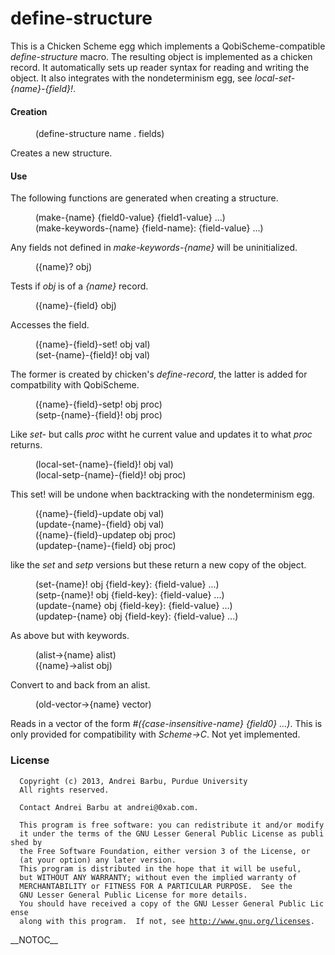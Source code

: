 
= define-structure =

This is a Chicken Scheme egg which implements a QobiScheme-compatible
''define-structure'' macro. The resulting object is implemented as a
chicken record. It automatically sets up reader syntax for reading and
writing the object. It also integrates with the nondeterminism egg,
see ''local-set-{name}-{field}!''.

==== Creation ====

:(define-structure name . fields)

Creates a new structure.

==== Use ====

The following functions are generated when creating a structure. 

:(make-{name} {field0-value} {field1-value} ...)
:(make-keywords-{name} {field-name}: {field-value} ...)

Any fields not defined in ''make-keywords-{name}'' will be uninitialized.

:({name}? obj)

Tests if ''obj'' is of a ''{name}'' record.

:({name}-{field} obj)

Accesses the field.

:({name}-{field}-set! obj val)
:(set-{name}-{field}! obj val)

The former is created by chicken's ''define-record'', the latter is
added for compatbility with QobiScheme. 

:({name}-{field}-setp! obj proc)
:(setp-{name}-{field}! obj proc)

Like ''set-'' but calls ''proc'' witht he current value and updates it
to what ''proc'' returns.

:(local-set-{name}-{field}! obj val)
:(local-setp-{name}-{field}! obj proc)

This set! will be undone when backtracking with the nondeterminism
egg.

:({name}-{field}-update obj val)
:(update-{name}-{field} obj val)
:({name}-{field}-updatep obj proc)
:(updatep-{name}-{field} obj proc)

like the ''set'' and ''setp'' versions but these return a new copy of
the object.

:(set-{name}! obj {field-key}: {field-value} ...)
:(setp-{name}! obj {field-key}: {field-value} ...)
:(update-{name} obj {field-key}: {field-value} ...)
:(updatep-{name} obj {field-key}: {field-value} ...)

As above but with keywords.

:(alist->{name} alist)
:({name}->alist obj)

Convert to and back from an alist.

:(old-vector->{name} vector)

Reads in a vector of the form ''#({case-insensitive-name} {field0} ...)''.
This is only provided for compatibility with ''Scheme->C''.
Not yet implemented.

=== License ===

   Copyright (c) 2013, Andrei Barbu, Purdue University
   All rights reserved.

   Contact Andrei Barbu at andrei@0xab.com.

   This program is free software: you can redistribute it and/or modify
   it under the terms of the GNU Lesser General Public License as published by
   the Free Software Foundation, either version 3 of the License, or
   (at your option) any later version.
   This program is distributed in the hope that it will be useful,
   but WITHOUT ANY WARRANTY; without even the implied warranty of
   MERCHANTABILITY or FITNESS FOR A PARTICULAR PURPOSE.  See the
   GNU Lesser General Public License for more details.
   You should have received a copy of the GNU Lesser General Public License
   along with this program.  If not, see http://www.gnu.org/licenses.
__NOTOC__
